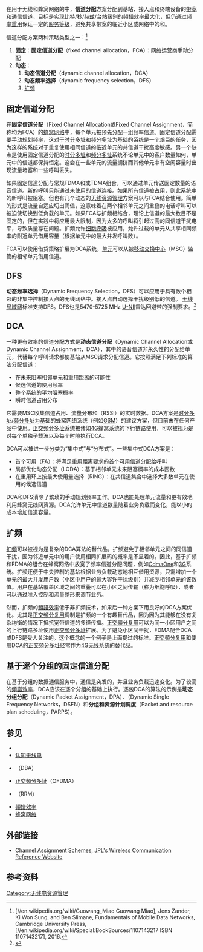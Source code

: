 {{NoteTA
|G1=Communication
|G2=IT
}}
在用于无线和蜂窝网络的{{tsl|en|Radio resource management|无线电资源管理}}中，'''信道分配'''方案分配到基站、接入点和终端设备的[[带宽|带宽]]和[[信道|通信信道]]，目标是实现[[比特|比特]]/[[秒|秒]]/[[赫兹|赫兹]]/台站级别的[[頻譜效率|頻譜效率]]最大化，但仍通过[[蜂窝网络|频率重用]]保证一定的[[服务等级|服务等级]]，避免共享带宽的临近小区或网络中的{{tsl|en|Co-channel interference|同信道干扰}}和{{tsl|en|Adjacent channel interference|相邻信道干扰}}。

信道分配方案两种策略类型之一：<ref name="Zander">[//en.wikipedia.org/wiki/Guowang_Miao Guowang Miao], Jens Zander, Ki Won Sung, and Ben Slimane, Fundamentals of Mobile Data Networks, Cambridge University Press, [//en.wikipedia.org/wiki/Special:BookSources/1107143217 ISBN 1107143217], 2016.</ref>
# '''固定'''：'''固定信道分配'''（fixed channel allocation，FCA）：网络运营商手动分配
# '''动态'''：
## '''动态信道分配'''（dynamic channel allocation，DCA）<br>
## '''动态频率选择'''（dynamic frequency selection，DFS）<br>
## [[扩频|扩频]]

== 固定信道分配 ==
在'''固定信道分配'''（Fixed Channel Allocation或Fixed Channel Assignment，简称均为FCA）的[[蜂窝网络|蜂窝网络]]中，每个单元被预先分配一组频率信道。固定信道分配需要手动规划频率，这对于[[时分多址|时分多址]]和[[频分多址|频分多址]]为基础的系统是一个艰巨的任务，因为这样的系统对于重复使用相同信道的临近单元的共信道干扰高度敏感。另一个缺点是使用固定信道分配的[[时分多址|时分多址]]和[[频分多址|频分多址]]系统不论单元中的客户数量如何，单元中的信道都保持恒定。这会在一些单元的流量拥挤而其他单元中有空闲容量时出现流量堵塞和一些呼叫丢失。

如果固定信道分配与常规FDMA和或TDMA组合，可以通过单元传送固定数量的语音信道。新的呼叫只能通过未使用的信道连接。如果所有信道被占用，则此系统中的新呼叫被阻塞。但也有几个动态的[[无线资源管理|无线资源管理]]方案可以与FCA结合使用。简单的形式是流量自适应切出阈值，这意味着在两个相邻单元之间重叠的电话呼叫可以被迫使切换到低负载的单元。如果FCA与扩频相结合，理论上信道的最大数目不是固定的，但在实践中将应用最大限制，因为太多的呼叫将引起过高的同信道干扰电平，导致质量存在问题。扩频允许[[细胞呼吸|细胞呼吸]]被应用，允许过载的单元从共享相同频率的附近单元借用容量（根据单元中的最大并发呼叫数）。

FCA可以使用借贷策略扩展为DCA系统，[[蜂窝网络|单元]]可以从被[[网络交换子系统|移动交换中心]]（MSC）监管的相邻单元借用信道。

== DFS ==
'''动态频率选择'''（Dynamic Frequency Selection，DFS）可以应用于具有数个相邻的非集中控制接入点的无线网络中。接入点自动选择干扰级别低的信道。{{tsl|en|IEEE 802.11h}} [[无线局域网|无线局域网]]标准支持DFS。DFS也是5470-5725 MHz [[U-NII|U-NII]]雷达回避带的强制要求。<ref name="5ghzagreement">{{cite web |url=http://www.ntia.doc.gov/ntiahome/press/2003/5ghzagreement.htm |title=5GHz agreement |publisher=Ntia.doc.gov |date=2003-01-31 |accessdate=2012-08-29 |archive-date=2011-07-19 |archive-url=https://web.archive.org/web/20110719174039/http://www.ntia.doc.gov/ntiahome/press/2003/5ghzagreement.htm |dead-url=no }}</ref>

== DCA ==
一种更有效率的信道分配方式是'''动态信道分配'''（Dynamic Channel Allocation或Dynamic Channel Assignment，DCA），其中的语音信道非永久性的分配给单元，代替每个呼叫请求都使基站从MSC请求分配信道。它按照满足下列标准的算法分配信道：

* 在未来阻塞相邻单元和重用距离的可能性
* 候选信道的使用频率
* 整个系统的平均阻塞概率
* 瞬时信道占用分布

它需要MSC收集信道占用、流量分布和{{tsl|en|RSSI|Received Signal Strength Indications|接收信号强度指标}}（RSSI）的实时数据。DCA方案是[[时分多址|时分多址]]/[[频分多址|频分多址]]为基础的蜂窝网络系统（例如[[GSM|GSM]]）的建议方案，但目前未在任何产品中使用。{{citation needed|date=September 2011}}[[正交頻分多址|正交頻分多址]]系统被诸如[[4G|4G]]蜂窝系统的下行链路使用，可以被视为是对每个单独子载波以及每个时隙执行DCA。

DCA可以被进一步分类为“集中式”与“分布式”。一些集中式DCA方案是：

* 首个可用（FA）：将满足重用距离要求的首个可用信道分配给呼叫
* 局部优化动态分配（LODA）：基于相邻单元未来阻塞概率的成本函数
* 在重用环上按最大使用量选择（RING）：在共信道集合中选择大多数单元在使用的候选信道{{what}}

DCA和DFS消除了繁琐的手动规划频率工作。DCA也能处理{{tsl|en|burstiness|突发}}单元流量和更有效地利用蜂窝无线网资源。DCA允许单元中信道数量随着业务负载而变化，能以小的成本增加信道容量。

== 扩频 ==
[[扩频|扩频]]可以被视为是复杂的DCA算法的替代品。扩频避免了相邻单元之间的同信道干扰，因为邻近单元中的用户使用相同扩展码的概率是不显着的。因此，基于扩频和FDMA的组合在蜂窝网络中放宽了频率信道分配问题，例如[[CdmaOne|CdmaOne]]和[[3G|3G]]系统。扩频还便于中央控制的基站根据业务负载动态地相互借用资源，只需增加一个单元的最大并发用户数（小区中用户的最大容许干扰级别）并减少相邻单元的该数值。用户在基站覆盖区域之间的重叠可以在小区之间传输（称为细胞呼吸），或者可以通过准入控制和流量整形来调节业务。

然而，扩频的[[頻譜效率|頻譜效率]]低于非扩频技术，如果后一种方案下用良好的DCA方案优化。尤其是[[正交頻分复用|正交頻分复用]]调制是扩频的一个有趣替代品，因为因为其能够在没有复杂均衡的情况下抵抗宽带信道的多径传播。[[正交頻分复用|正交頻分复用]]可以为同一小区用户之间的上行链路多址使用[[正交頻分多址|正交頻分多址]]扩展。为了避免小区间干扰，FDMA配合DCA或DFS是受人关注的。这个概念的一个例子是上面提过的{{tsl|en|IEEE 802.11h}}标准。[[正交頻分复用|正交頻分复用]]和使用DCA的[[正交頻分多址|正交頻分多址]]经常作为[[4G|4G]]无线系统的替代品。

== 基于逐个分组的固定信道分配 ==
在基于分组的数据通信服务中，通信是突发的，并且业务负载迅速变化。为了较高的[[頻譜效率|頻譜效率]]，DCA应该在逐个分组的基础上执行。逐包DCA的算法的示例是'''动态分组分配'''（Dynamic Packet Assignment，DPA）、{{tsl|en|Dynamic Single Frequency Networks|动态单频率网络}}（Dynamic Single Frequency Networks，DSFN）和'''分组和资源计划调度'''（Packet and resource plan scheduling，PARPS）。

== 参见 ==
* {{tsl|en|Cellular traffic|蜂窝业务}}
* [[认知无线电|认知无线电]]
* {{tsl|en|Dynamic bandwidth allocation|动态带宽分配}}（DBA）
* [[正交頻分多址|正交頻分多址]]（OFDMA）
* {{tsl|en|Radio resource management|无线电资源管理}}（RRM）
* [[頻譜效率|頻譜效率]]
* [[蜂窝网络|蜂窝网络]]

== 外部链接 ==
* [http://www.wirelesscommunication.nl/reference/chaptr04/cellplan/dca.htm Channel Assignment Schemes, JPL's Wireless Communication Reference Website] {{Wayback|url=http://www.wirelesscommunication.nl/reference/chaptr04/cellplan/dca.htm |date=20200602174831 }}

== 参考资料 ==
{{reflist}}

[[Category:无线电资源管理|Category:无线电资源管理]]